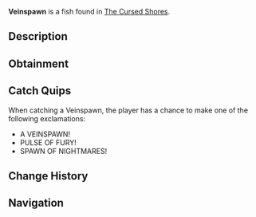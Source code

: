 {{FishInfobox
|image          = Veinspawn.png
|rarity         = Legendary
|sea            = Second Sea
|location       = [[The Cursed Shores]]
|sublocation    = 
|sources        = Fishing Rod
|radar_location = 
|prog_speed     = -65
|xp             = 2400
|weather        = Rain
|time           = Night
|season         = Winter
|bait           = Mist Worms
|base_weight    = 14
|base_value     = 1700
|weight_range   = 8
|base_chance    = 30
|base_resil     = 8
}}
'''Veinspawn''' is a {{Rarity|Legendary}} fish found in [[The Cursed Shores]].

== Description ==
{{Description|A merciless spawn that pulses with unyielding power.|Bestiary Entry}}

== Obtainment ==
{{Description|It emerges where the depths bleed.|Bestiary Hint}}
{{Fish Availability|
The Cursed Shores
|top_rods      = 
Krampus's Rod\83841.73\156859.5;
Magma Rod\78695.54\156921.06;
Free Spirit Rod\77785.45\208193.26;
Frostfire Rod\76070.6\119719.71;
Plastic Rod\73267.31\115307.9;
Egg Rod\58453.19\176299.12;
Verdant Shear Rod\55242.07\167969.61;
Great Dreamer Rod\54715.13\163857.5;
Blazebringer Rod\54794.67\161832.87;
Fast Rod\46379.93\126911.18;
Fischer's Rod\52582.46\126911.18;
Buddy Bond Rod\37586.76\109401.87;
Steady Rod\70531.61\111001.72;
Trident Rod\53417.85\133764.55;
Ethereal Prism Rod\39249.59\113951.54;
Seraphic Rod\39095.47\117914.81;
No-Life Rod\37838.59\109111.71;
Challenger's Rod\36358.75\106121.92;
Rod Of The Forgotten Fang\35653.66\107538.82;
Rod Of The Exalted One\35146.42\104520.79;
Rod Of The Depths\33756.43\100565.74;
Depthseeker Rod\33189.76\88021.91;
Volcanic Rod\32436.48\90219.22;
Avalanche Rod\32251.85\85130.42;
Zeus Rod\32011.24\89036.46
|recommended   = Free Spirit Rod
}}

== Catch Quips ==
When catching a Veinspawn, the player has a chance to make one of the following exclamations:
* A VEINSPAWN!
* PULSE OF FURY!
* SPAWN OF NIGHTMARES!

== Change History ==
{{Change History|{{subst:Current Version}}}}

== Navigation ==
{{Fish Navbox|The Cursed Shores}}